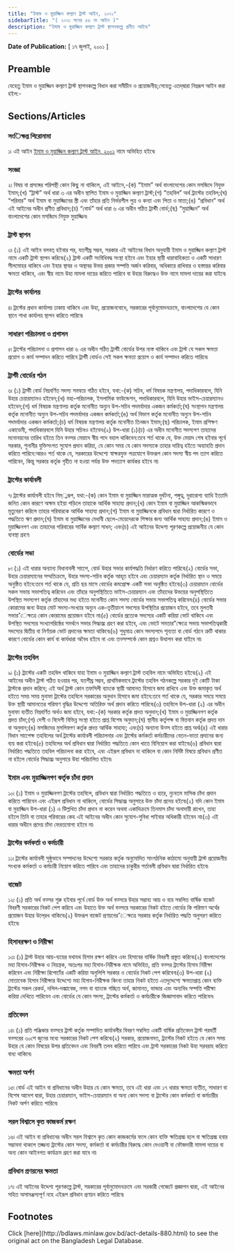 ```yaml
---
title: "ইমাম ও মুয়াজ্জিন কল্যাণ ট্রাস্ট আইন, ২০০১"
sidebarTitle: "( ২০০১ সনের ৫৬ নং আইন )"
description: "ইমাম ও মুয়াজ্জিন কল্যাণ ট্রাস্ট স্থাপনকল্পে প্রণীত আইন৷"
---
```


**Date of Publication:** [ ১৭ জুলাই, ২০০১ ]

## Preamble

যেহেতু ইমাম ও মুয়াজ্জিন কল্যাণ ট্রাস্ট স্থাপনকল্পে বিধান করা সমীচীন ও প্রয়োজনীয়;সেহেতু এতদ্‌দ্বারা নিম্নরূপ আইন করা হইল:-

## Sections/Articles

### সংিক্ষপ্ত শিরোনামা

১৷ এই আইন [ইমাম ও মুয়াজ্জিন কল্যাণ ট্রাস্ট আইন, ২০০১](/act-880.html "ইমাম ও মুয়াজ্জিন কল্যাণ ট্রাস্ট আইন, ২০০১") নামে অভিহিত হইবে৷

### সংজ্ঞা

২৷ বিষয় বা প্রসঙ্গের পরিপন্থী কোন কিছু না থাকিলে, এই আইনে,-(ক) “ইমাম” অর্থ বাংলাদেশের কোন মসজিদে নিযুক্ত ইমাম;(খ) “ট্রাস্ট” অর্থ ধারা ৩ এর অধীন স্থাপিত ইমাম ও মুয়াজ্জিন কল্যাণ ট্রাস্ট;(গ) “তহবিল” অর্থ ট্রাস্টের তহবিল;(ঘ) “পরিবার” অর্থ ইমাম বা মুয়াজ্জিনের স্ত্রী এবং তাঁহার প্রতি নির্ভরশীল পুত্র ও কন্যা এবং পিতা ও মাতা;(ঙ) “প্রবিধান” অর্থ এই আইনের অধীন প্রণীত প্রবিধান;(চ) “বোর্ড” অর্থ ধারা ৬ এর অধীন গঠিত ট্রাস্টী বোর্ড;(ছ) “মুয়াজ্জিন” অর্থ বাংলাদেশের কোন মসজিদে নিযুক্ত মুয়াজ্জিন৷

### ট্রাস্ট স্থাপন

৩৷ (১) এই আইন বলবত্ হইবার পর, যতশীঘ্র সম্ভব, সরকার এই আইনের বিধান অনুযায়ী ইমাম ও মুয়াজ্জিন কল্যাণ ট্রাস্ট নামে একটি ট্রাস্ট স্থাপন করিবে৷(২) ট্রাস্ট একটি সংবিধিবদ্ধ সংস্থা হইবে এবং ইহার স্থায়ী ধারাবাহিকতা ও একটি সাধারণ সীলমোহর থাকিবে এবং ইহার স্থাবর ও অস্থাবর উভয় প্রকার সম্পত্তি অর্জন করিবার, অধিকারে রাখিবার ও হস্তান্তর করিবার ক্ষমতা থাকিবে, এবং স্বীয় নামে উহা মামলা দায়ের করিতে পারিবে বা উহার বিরুদ্ধেও উক্ত নামে মামলা দায়ের করা যাইবে৷

### ট্রাস্টের কার্যালয়

৪৷ ট্রাস্টের প্রধান কার্যালয় ঢাকায় থাকিবে এবং উহা, প্রয়োজনবোধে, সরকারের পূর্বানুমোদনক্রমে, বাংলাদেশের যে কোন স্থানে শাখা কার্যালয় স্থাপন করিতে পারিবে৷

### সাধারণ পরিচালনা ও প্রশাসন

৫৷ ট্রাস্টের পরিচালনা ও প্রশাসন ধারা ৬ এর অধীন গঠিত ট্রাস্টী বোর্ডের উপর ন্যস্ত থাকিবে এবং ট্রাস্ট যে সকল ক্ষমতা প্রয়োগ ও কার্য সম্পাদন করিতে পারিবে ট্রাস্টী বোর্ডও সেই সকল ক্ষমতা প্রয়োগ ও কার্য সম্পাদন করিতে পারিবে৷

### ট্রাস্টী বোর্ডের গঠন

৬৷ (১) ট্রাস্টী বোর্ড নিম্নবর্ণিত সদস্য সমন্বয়ে গঠিত হইবে, যথা:-(ক) সচিব, ধর্ম বিষয়ক মন্ত্রণালয়, পদাধিকারবলে, যিনি উহার চেয়ারম্যানও হইবেন;(খ) মহা-পরিচালক, ইসলামিক ফাউন্ডেশন, পদাধিকারবলে, যিনি উহার ভাইস-চেয়ারম্যানও হইবেন;(গ) ধর্ম বিষয়ক মন্ত্রণালয় কর্তৃক মনোনীত অন্যুন উপ-সচিব পদমর্যাদার একজন কর্মকর্তা;(ঘ) সংস্থাপন মন্ত্রণালয় কর্তৃক মনোনীত অন্যুন উপ-সচিব পদমর্যাদার একজন কর্মকর্তা;(ঙ) অর্থ বিভাগ কর্তৃক মনোনীত অন্যুন উপ-সচিব পদমর্যাদার একজন কর্মকর্তা;(চ) ধর্ম বিষয়ক মন্ত্রণালয় কর্তৃক মনোনীত তিনজন ইমাম;(ছ) পরিচালক, ইমাম প্রশিক্ষণ একাডেমী, পদাধিকারবলে যিনি উহার সচিবও হইবেন৷(২) উপ-ধারা (১)(চ) এর অধীন মনোনীত সদস্যগণ তাহাদের মনোনয়নের তারিখ হইতে তিন বত্সর মেয়াদে স্বীয় পদে বহাল থাকিবেন:তবে শর্ত থাকে যে, উক্ত মেয়াদ শেষ হইবার পূর্বে সরকার, শুনানীর যুক্তিসংগত সুযোগ প্রদান করিয়া, যে কোন সময় যে কোন সদস্যকে তাহার দায়িত্ব হইতে অব্যাহতি প্রদান করিতে পারিবে:আরও শর্ত থাকে যে, সরকারের উদ্দেশ্যে স্বাক্ষরযুক্ত পত্রযোগে উক্তরূপ কোন সদস্য স্বীয় পদ ত্যাগ করিতে পারিবেন, কিন্তু সরকার কর্তৃক গৃহীত না হওয়া পর্যন্ত উক্ত পদত্যাগ কার্যকর হইবে না৷

### ট্রাস্টের কার্যাবলী

৭৷ ট্রাস্টের কার্যাবলী হইবে নিম্্নরূপ, যথা:-(ক) কোন ইমাম বা মুয়াজ্জিন মারাত্মক দুর্ঘটনা, পঙ্গুত্ব, দুরারোগ্য ব্যাধি ইত্যাদি জনিত কোন কারণে অক্ষম হইয়া পড়িলে তাহাকে আর্থিক সাহায্য প্রদান;(খ) কোন ইমাম বা মুয়াজ্জিন আকস্মিকভাবে মৃত্যুবরণ করিলে তাহার পরিবারকে আর্থিক সাহায্য প্রদান;(গ) ইমাম বা মুয়াজ্জিনকে প্রবিধান দ্বারা নির্ধারিত কারণে ও পদ্ধতিতে ঋণ প্রদান;(ঘ) ইমাম বা মুয়াজ্জিনের মেধাবী ছেলে-মেয়েদেরকে শিক্ষার জন্য আর্থিক সাহায্য প্রদান;(ঙ) ইমাম ও মুয়াজ্জিনগণ এবং তাহাদের পরিবারের সার্বিক কল্যাণ সাধন; এবং(চ) এই আইনের উদ্দেশ্য পূরণকল্পে প্রয়োজনীয় যে কোন ব্যবস্থা গ্রহণ৷

### বোর্ডের সভা

৮৷ (১) এই ধারার অন্যান্য বিধানাবলী সাপেে, বোর্ড উহার সভার কার্যপদ্ধতি নির্ধারণ করিতে পারিবে৷(২) বোর্ডের সভা, উহার চেয়ারম্যানের সম্মতিক্রমে, উহার সদস্য-সচিব কর্তৃক আহূত হইবে এবং চেয়ারম্যান কর্তৃক নির্ধারিত স্থান ও সময়ে অনুষ্ঠিত হইবে:তবে শর্ত থাকে যে, প্রতি ছয় মাসে বোর্ডের কমপ্রােক্ষ একটি সভা অনুষ্ঠিত হইবে৷(৩) চেয়ারম্যান বোর্ডের সকল সভায় সভাপতিত্ব করিবেন এবং তাঁহার অনুপস্থিতিতে ভাইস-চেয়ারম্যান এবং তাঁহাদের উভয়ের অনুপস্থিতিতে উপস্থিত সদস্যগণ কর্তৃক তাঁহাদের মধ্য হইতে মনোনীত কোন সদস্য বোর্ডের সভায় সভাপতিত্ব করিবেন৷(৪) বোর্ডের সভার কোরামের জন্য উহার মোট সদস্য-সংখ্যার অন্যুন এক-তৃতীয়াংশ সদস্যের উপস্থিতির প্রয়োজন হইবে, তবে মুলতবী সভার”েক্ষত্রে কোন কোরামের প্রয়োজন হইবে না৷(৫) বোর্ডের প্রত্যেক সদস্যের একটি করিয়া ভোট থাকিবে এবং উপস্থিত সদস্যের সংখ্যাগরিষ্ঠের সমর্থনে সভার সিদ্ধান্ত্ম গ্রহণ করা হইবে, এবং ভোটে সমতার”ক্ষেত্রে সভায় সভাপতিত্বকারী সদস্যের দ্বিতীয় বা নির্ণায়ক ভোট প্রদানের ক্ষমতা থাকিবে৷(৬) শুধুমাত্র কোন সদস্যপদে শূন্যতা বা বোর্ড গঠনে ত্রুটি থাকার কারণে বোর্ডের কোন কার্য বা কার্যধারা অবৈধ হইবে না এবং তত্সম্পর্কে কোন প্রশ্নও উত্থাপন করা যাইবে না৷

### ট্রাস্টের তহবিল

৯৷ (১) ট্রাস্টের একটি তহবিল থাকিবে যাহা ইমাম ও মুয়াজ্জিন কল্যাণ ট্রাস্ট তহবিল নামে অভিহিত হইবে৷(২) এই আইনের অধীন ট্রাস্ট গঠিত হওয়ার পর, যতশীঘ্র সম্ভব, প্রাথমিকভাবে ট্রাস্টের তহবিল গঠনকল্পে সরকার দুই কোটি টাকা ট্রাস্টকে প্রদান করিবে; এই অর্থ ট্রাস্ট কোন তফসিলী ব্যাংকে স্থায়ী আমানত হিসাবে জমা রাখিবে এবং উক্ত জমাকৃত অর্থ হইতে সময় সময় মুনাফা ট্রাস্টের তহবিলে সরকারের অনুদান হিসাবে জমা হইবে:তবে শর্ত থাকে যে, সরকার সময়ে সময়ে উক্ত স্থায়ী আমানতের পরিমাণ বৃদ্ধির উদ্দেশ্যে অতিরিক্ত অর্থ প্রদান করিতে পারিবে৷(৩) তহবিলে উপ-ধারা (২) এর অধীন মুনাফা ব্যতীত নিম্নবর্ণিত অর্থও জমা হইবে, যথা:-(ক) সরকার কর্তৃক প্রদত্ত অনুদান;(খ) ইমাম ও মুয়াজ্জিনগণ কর্তৃক প্রদত্ত চাঁদা;(গ) দেশী ও বিদেশী বিভিন্ন সংস্থা হইতে প্রাপ্ত বিশেষ অনুদান;(ঘ) স্থানীয় কর্তৃপক্ষ বা বিত্তবান কর্তৃক প্রদত্ত দান বা অনুদান;(ঙ) মসজিদের মুসলিস্নগণ কর্তৃক প্রদত্ত আর্থিক সাহায্য; এবং(চ) অন্যান্য উত্স হইতে প্রাপ্ত অর্থ৷(৪) এই ধারার বিধান সাপেেক্ষ তহবিলের অর্থ ট্রাস্টের কার্যাবলী পরিচালনার এবং ট্রাস্টের কর্মকর্তা কর্মচারীদের বেতন-ভাতা প্রদানের জন্য ব্যয় করা হইবে৷(৫) তহবিলের অর্থ প্রবিধান দ্বারা নির্ধারিত পদ্ধতিতে কোন খাতে বিনিয়োগ করা যাইবে৷(৬) প্রবিধান দ্বারা নির্ধারিত পদ্ধতিতে তহবিল পরিচালনা করা হইবে, এবং এইরূপ প্রবিধান না থাকিলে বা কোন নির্দিষ্ট বিষয়ে প্রবিধান প্রণীত না হইলে বোর্ডের সিদ্ধান্ত্ম অনুসারে উহা পরিচালিত হইবে৷

### ইমাম এবং মুয়াজ্জিনগণ কর্তৃক চাঁদা প্রদান

১০৷ (১) ইমাম ও মুয়াজ্জিনগণ ট্রাস্টের তহবিলে, প্রবিধান দ্বারা নির্ধারিত পদ্ধতিতে ও হারে, ন্যুনতম মাসিক চাঁদা প্রদান করিতে পারিবেন এবং এইরূপ প্রবিধান না থাকিলে, বোর্ডের সিদ্ধান্ত্ম অনুসারে উক্ত চাঁদা প্রদেয় হইবে৷(২) যদি কোন ইমাম বা মুয়াজ্জিন উপ-ধারা (১) এ উিল্লখিত চাঁদা প্রদান না করেন অথবা একাদিক্রমে তিনমাস চাঁদা অনাদায়ী রাখেন, তাহা হইলে তিনি বা তাহার পরিবারের কেহ এই আইনের অধীন কোন সুযোগ-সুবিধা পাইবার অধিকারী হইবেন না৷(৩) এই ধারার অধীনে প্রদেয় চাঁদা ফেরতযোগ্য হইবে না৷

### ট্রাস্টের কর্মকর্তা ও কর্মচারী

১১৷ ট্রাস্টের কার্যাবলী সুষ্ঠুভাবে সম্পাদনের উদ্দেশ্যে সরকার কর্তৃক অনুমোদিত সাংগঠনিক কাঠামো অনুযায়ী ট্রাস্ট প্রয়োজনীয় সংখ্যক কর্মকর্তা ও কর্মচারী নিয়োগ করিতে পারিবে এবং তাহাদের চাকুরীর শর্তাবলী প্রবিধান দ্বারা নির্ধারিত হইবে৷

### বাজেট

১২৷ (১) প্রতি অর্থ বত্সর শুরু হইবার পূর্বে বোর্ড উক্ত অর্থ বত্সরে উহার সম্ভাব্য আয় ও ব্যয় সম্বলিত বার্ষিক বাজেট বিবরণী সরকারের নিকট পেশ করিবে এবং উহাতে উক্ত অর্থ বত্সরে সরকারের নিকট হইতে বোর্ডের কি পরিমাণ অর্থের প্রয়োজন উহার উলে্রখ থাকিবে৷(২) উক্তরূপ বাজেট প্রণয়নের”েক্ষত্রে সরকার কর্তৃক নির্ধারিত পদ্ধতি অনুসরণ করিতে হইবে৷

### হিসাবরক্ষণ ও নিরীক্ষা

১৩৷ (১) ট্রাস্ট উহার আয়-ব্যয়ের যথাযথ হিসাব রক্ষণ করিবে এবং হিসাবের বার্ষিক বিবরণী প্রস্তুত করিবে৷(২) বাংলাদেশের মহা হিসাব-নিরীক্ষক ও নিয়ন্ত্রক, অতঃপর মহা হিসাব-নিরীক্ষক নামে অভিহিত, প্রতি বত্সর ট্রাস্টের হিসাব নিরীক্ষা করিবেন এবং নিরীক্ষা রিপোর্টের একটি করিয়া অনুলিপি সরকার ও বোর্ডের নিকট পেশ করিবেন৷(৩) উপ-ধারা (২) মোতাবেক হিসাব নিরীক্ষার উদ্দেশ্যে মহা হিসাব-নিরীক্ষক কিংবা তাহার নিকট হইতে এতদুদ্দেশ্যে ক্ষমতাপ্রাপ্ত কোন ব্যক্তি ট্রাস্টের সকল রেকর্ড, দলিল-দস্ত্মাবেজ, নগদ বা ব্যাংকে গচ্ছিত অর্থ, জামানত, ভান্ডার এবং অন্যবিধ সম্পত্তি পরীক্ষা করিয়া দেখিতে পারিবেন এবং বোর্ডের যে কোন সদস্য, ট্রাস্টের কর্মকর্তা ও কর্মচারীকে জিজ্ঞাসাবাদ করিতে পারিবেন৷

### প্রতিবেদন

১৪৷ (১) প্রতি পঞ্জিকার বত্সরে ট্রাস্ট কর্তৃক সম্পাদিত কার্যাবলীর বিবরণ সম্বলিত একটি বার্ষিক প্রতিবেদন ট্রাস্ট পরবর্তী বত্সরের ৩০শে জুনের মধ্যে সরকারের নিকট পেশ করিবে৷(২) সরকার, প্রয়োজনমত, ট্রাস্টের নিকট হইতে যে কোন সময় উহার যে কোন বিষয়ের উপর প্রতিবেদন এবং বিবরণী তলব করিতে পারিবে এবং ট্রাস্ট সরকারের নিকট উহা সরবরাহ করিতে বাধ্য থাকিবে৷

### ক্ষমতা অর্পণ

১৫৷ বোর্ড এই আইন বা প্রবিধানের অধীন উহার যে কোন ক্ষমতা, তবে এই ধারা এবং ১৭ ধারার ক্ষমতা ব্যতীত, সাধারণ বা বিশেষ আদেশ দ্বারা, উহার চেয়ারম্যান, ভাইস-চেয়ারম্যান বা অন্য কোন সদস্য বা ট্রাস্টের কোন কর্মকর্তা বা কর্মচারীর নিকট অর্পণ করিতে পারিবে৷

### সরল বিশ্বাসে কৃত কাজকর্ম রক্ষণ

১৬৷ এই আইন বা প্রবিধানের অধীন সরল বিশ্বাসে কৃত কোন কাজকর্মের ফলে কোন ব্যক্তি ক্ষতিগ্রস্ত্ম হলে বা ক্ষতিগ্রস্ত্ম হবার সম্ভাবনা থাকলে তজ্জন্য ট্রাস্টের কোন সদস্য, কর্মকর্তা বা কর্মচারীর বিরুদ্ধে কোন দেওয়ানী বা ফৌজদারী মামলা দায়ের বা অন্য কোন আইনগত কার্যক্রম গ্রহণ করা যাবে না৷

### প্রবিধান প্রণয়নের ক্ষমতা

১৭৷ এই আইনের উদ্দেশ্য পূরণকল্পে ট্রাস্ট, সরকারের পূর্বানুমোদনক্রমে এবং সরকারী গেজেটে প্রজ্ঞাপন দ্বারা, এই আইনের সহিত অসামঞ্জস্যপূর্ণ নহে এইরূপ প্রবিধান প্রণয়ন করিতে পারিবে৷

## Footnotes

<Note>
  Click [here](http://bdlaws.minlaw.gov.bd/act-details-880.html) to see the original act on the Bangladesh Legal Database.
</Note>
